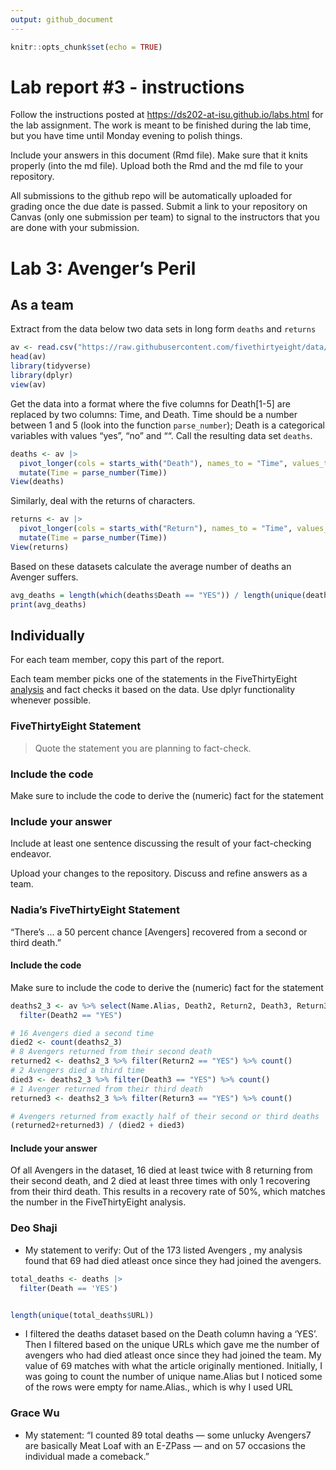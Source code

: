 ```yaml
---
output: github_document
---
```


<!-- README.md is generated from README.Rmd. Please edit the README.Rmd file -->


```r
knitr::opts_chunk$set(echo = TRUE)
```

# Lab report #3 - instructions

Follow the instructions posted at <https://ds202-at-isu.github.io/labs.html> for the lab assignment. The work is meant to be finished during the lab time, but you have time until Monday evening to polish things.

Include your answers in this document (Rmd file). Make sure that it knits properly (into the md file). Upload both the Rmd and the md file to your repository.

All submissions to the github repo will be automatically uploaded for grading once the due date is passed. Submit a link to your repository on Canvas (only one submission per team) to signal to the instructors that you are done with your submission.

# Lab 3: Avenger's Peril

## As a team

Extract from the data below two data sets in long form `deaths` and `returns`

```r
av <- read.csv("https://raw.githubusercontent.com/fivethirtyeight/data/master/avengers/avengers.csv", stringsAsFactors = FALSE)
head(av)
library(tidyverse)
library(dplyr)
view(av)
```

Get the data into a format where the five columns for Death[1-5] are replaced by two columns: Time, and Death. Time should be a number between 1 and 5 (look into the function `parse_number`); Death is a categorical variables with values "yes", "no" and "". Call the resulting data set `deaths`.

```r
deaths <- av |>
  pivot_longer(cols = starts_with("Death"), names_to = "Time", values_to = "Death") |>
  mutate(Time = parse_number(Time)) 
View(deaths)

```

Similarly, deal with the returns of characters.

```r
returns <- av |>
  pivot_longer(cols = starts_with("Return"), names_to = "Time", values_to = "Return") |>
  mutate(Time = parse_number(Time))
View(returns)
```

Based on these datasets calculate the average number of deaths an Avenger suffers.
```r
avg_deaths = length(which(deaths$Death == "YES")) / length(unique(deaths$URL))
print(avg_deaths)
```

## Individually

For each team member, copy this part of the report.

Each team member picks one of the statements in the FiveThirtyEight [analysis](https://fivethirtyeight.com/features/avengers-death-comics-age-of-ultron/) and fact checks it based on the data. Use dplyr functionality whenever possible.

### FiveThirtyEight Statement

> Quote the statement you are planning to fact-check.

### Include the code

Make sure to include the code to derive the (numeric) fact for the statement

### Include your answer

Include at least one sentence discussing the result of your fact-checking endeavor.

Upload your changes to the repository. Discuss and refine answers as a team.

### Nadia's FiveThirtyEight Statement

"There’s ... a 50 percent chance [Avengers] recovered from a second or third death."

#### Include the code

Make sure to include the code to derive the (numeric) fact for the statement
``` r
deaths2_3 <- av %>% select(Name.Alias, Death2, Return2, Death3, Return3) %>%
  filter(Death2 == "YES")

# 16 Avengers died a second time
died2 <- count(deaths2_3)
# 8 Avengers returned from their second death
returned2 <- deaths2_3 %>% filter(Return2 == "YES") %>% count()
# 2 Avengers died a third time
died3 <- deaths2_3 %>% filter(Death3 == "YES") %>% count()
# 1 Avenger returned from their third death
returned3 <- deaths2_3 %>% filter(Return3 == "YES") %>% count()

# Avengers returned from exactly half of their second or third deaths
(returned2+returned3) / (died2 + died3)
```

#### Include your answer

Of all Avengers in the dataset, 16 died at least twice with 8 returning from their second death, and 2 died at least three times with only 1 recovering from their third death. This results in a recovery rate of 50%, which matches the number in the FiveThirtyEight analysis.

### Deo Shaji

-   My statement to verify: Out of the 173 listed Avengers , my analysis found that 69 had died atleast once since they had joined the avengers.

```r
total_deaths <- deaths |>
  filter(Death == 'YES') 


length(unique(total_deaths$URL))
```

-   I filtered the deaths dataset based on the Death column having a 'YES'. Then I filtered based on the unique URLs which gave me the number of avengers who had died atleast once since they had joined the team. My value of 69 matches with what the article originally mentioned. Initially, I was going to count the number of unique name.Alias but I noticed some of the rows were empty for name.Alias., which is why I used URL

### Grace Wu

- My statement: "I counted 89 total deaths — some unlucky Avengers7 are basically Meat Loaf with an E-ZPass — and on 57 occasions the individual made a comeback."

